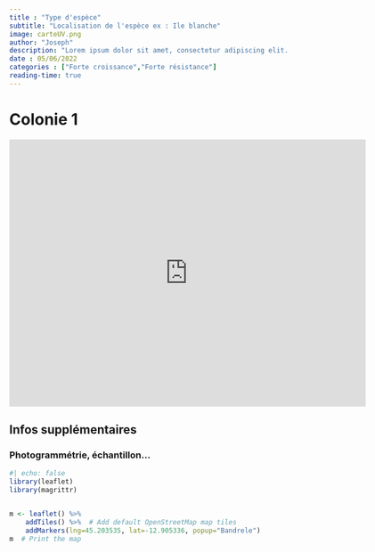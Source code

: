 ```yaml
---
title : "Type d'espèce"
subtitle: "Localisation de l'espèce ex : Ile blanche"
image: carteUV.png
author: "Joseph"
description: "Lorem ipsum dolor sit amet, consectetur adipiscing elit. Vestibulum tincidunt nisi sapien, id ornare ligula fringilla at. In eget lacus eros. In quis laoreet magna. Duis suscipit mollis porta. In hac habitasse platea dictumst. Morbi in tempor orci. Fusce augue purus, gravida et felis quis, tincidunt finibus erat."
date : 05/06/2022
categories : ["Forte croissance","Forte résistance"]
reading-time: true
---
```


# Colonie 1

<iframe allowfullscreen width="640" height="480" loading="lazy" frameborder="0" src="https://p3d.in/e/G0Eog" alt="Image 3D de corail">

</iframe>

## Infos supplémentaires

### Photogrammétrie, échantillon...

```r
#| echo: false
library(leaflet)
library(magrittr)


m <- leaflet() %>%
    addTiles() %>%  # Add default OpenStreetMap map tiles
    addMarkers(lng=45.203535, lat=-12.905336, popup="Bandrele")
m  # Print the map
```
